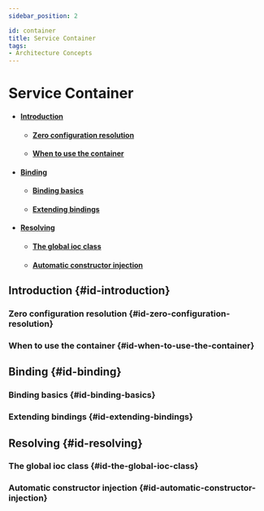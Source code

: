 ```yaml
---
sidebar_position: 2

id: container
title: Service Container
tags:
- Architecture Concepts
---
```


# Service Container

- #### [Introduction](#id-introduction)
    - #### [Zero configuration resolution](#id-zero-configuration-resolution)
    - #### [When to use the container](#id-when-to-use-the-container)
- #### [Binding](#id-binding)
    - #### [Binding basics](#id-binding-basics)
    - #### [Extending bindings](#id-extending-bindings)
- #### [Resolving](#id-resolving)
  - #### [The global ioc class](#id-the-global-ioc-class)
  - #### [Automatic constructor injection](#id-automatic-constructor-injection)

## Introduction {#id-introduction}

### Zero configuration resolution {#id-zero-configuration-resolution}
### When to use the container {#id-when-to-use-the-container}

## Binding {#id-binding}

### Binding basics {#id-binding-basics}
### Extending bindings {#id-extending-bindings}

## Resolving {#id-resolving}

### The global ioc class {#id-the-global-ioc-class}
### Automatic constructor injection {#id-automatic-constructor-injection}

